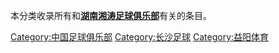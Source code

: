 {{Catnav|頁面分類|各種主題的頁面分類|按國家分類|各國體育|中國足球|中国足球俱乐部}}
本分类收录所有和'''[[湖南湘涛足球俱乐部|湖南湘涛足球俱乐部]]'''有关的条目。
{{Commons category|Hunan Billows}}

[[Category:中国足球俱乐部|Category:中国足球俱乐部]]
[[Category:长沙足球|Category:长沙足球]]
[[Category:益阳体育|Category:益阳体育]]